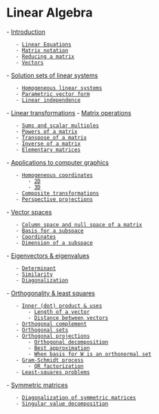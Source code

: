 = Linear Algebra =
- [[/introduction#Introduction|Introduction]]
    - [[/introduction#Introduction#Linear Equations|Linear Equations]]
    - [[/introduction#Introduction#Matrix notation|Matrix notation]]
    - [[/introduction#Introduction#Reducing a matrix|Reducing a matrix]]
    - [[/introduction#Introduction#Vectors|Vectors]]
- [[/solution-sets-of-linear-systems#Solution sets of linear systems|Solution sets of linear systems]]
    - [[/solution-sets-of-linear-systems#Solution sets of linear systems#Homogeneous linear systems|Homogeneous linear systems]]
    - [[/solution-sets-of-linear-systems#Solution sets of linear systems#Parametric vector form|Parametric vector form]]
    - [[/solution-sets-of-linear-systems#Solution sets of linear systems#Linear independence|Linear independence]]
- [[/linear-transformations#Linear transformations|Linear transformations]]
- [[/matrix-operations#Matrix operations|Matrix operations]]
    - [[/matrix-operations#Matrix operations#Sums and scalar multiples|Sums and scalar multiples]]
    - [[/matrix-operations#Matrix operations#Powers of a matrix|Powers of a matrix]]
    - [[/matrix-operations#Matrix operations#Transpose of a matrix|Transpose of a matrix]]
    - [[/matrix-operations#Matrix operations#Inverse of a matrix|Inverse of a matrix]]
    - [[/matrix-operations#Matrix operations#Elementary matrices|Elementary matrices]]
- [[/applications-to-computer-graphics#Applications to computer graphics|Applications to computer graphics]]
    - [[/applications-to-computer-graphics#Applications to computer graphics#Homogeneous coordinates|Homogeneous coordinates]]
        - [[/applications-to-computer-graphics#Applications to computer graphics#Homogeneous coordinates#2D|2D]]
        - [[/applications-to-computer-graphics#Applications to computer graphics#Homogeneous coordinates#3D|3D]]
    - [[/applications-to-computer-graphics#Applications to computer graphics#Composite transformations|Composite transformations]]
    - [[/applications-to-computer-graphics#Applications to computer graphics#Perspective projections|Perspective projections]]
- [[/vector-spaces#Vector spaces|Vector spaces]]
    - [[/vector-spaces#Vector spaces#Column space and null space of a matrix|Column space and null space of a matrix]]
    - [[/vector-spaces#Vector spaces#Basis for a subspace|Basis for a subspace]]
    - [[/vector-spaces#Vector spaces#Coordinates|Coordinates]]
    - [[/vector-spaces#Vector spaces#Dimension of a subspace|Dimension of a subspace]]
- [[/eigenvectors-eigenvalues#Eigenvectors & eigenvalues|Eigenvectors & eigenvalues]]
    - [[/eigenvectors-eigenvalues#Eigenvectors & eigenvalues#Determinant|Determinant]]
    - [[/eigenvectors-eigenvalues#Eigenvectors & eigenvalues#Similarity|Similarity]]
    - [[/eigenvectors-eigenvalues#Eigenvectors & eigenvalues#Diagonalization|Diagonalization]]
- [[/orthogonality-least-squares#Orthogonality & least squares|Orthogonality & least squares]]
    - [[/orthogonality-least-squares#Orthogonality & least squares#Inner (dot) product & uses|Inner (dot) product & uses]]
        - [[/orthogonality-least-squares#Orthogonality & least squares#Inner (dot) product & uses#Length of a vector|Length of a vector]]
        - [[/orthogonality-least-squares#Orthogonality & least squares#Inner (dot) product & uses#Distance between vectors|Distance between vectors]]
    - [[/orthogonality-least-squares#Orthogonality & least squares#Orthogonal complement|Orthogonal complement]]
    - [[/orthogonality-least-squares#Orthogonality & least squares#Orthogonal sets|Orthogonal sets]]
    - [[/orthogonality-least-squares#Orthogonality & least squares#Orthogonal projections|Orthogonal projections]]
        - [[/orthogonality-least-squares#Orthogonality & least squares#Orthogonal projections#Orthogonal decomposition|Orthogonal decomposition]]
        - [[/orthogonality-least-squares#Orthogonality & least squares#Orthogonal projections#Best approximation|Best approximation]]
        - [[/orthogonality-least-squares#Orthogonality & least squares#Orthogonal projections#When basis for W is an orthonormal set|When basis for W is an orthonormal set]]
    - [[/orthogonality-least-squares#Orthogonality & least squares#Gram-Schmidt process|Gram-Schmidt process]]
        - [[/orthogonality-least-squares#Orthogonality & least squares#Gram-Schmidt process#QR factorization|QR factorization]]
    - [[/orthogonality-least-squares#Orthogonality & least squares#Least-squares problems|Least-squares problems]]
- [[/symmetric-matrices#Symmetric matrices|Symmetric matrices]]
    - [[/symmetric-matrices#Symmetric matrices#Diagonalization of symmetric matrices|Diagonalization of symmetric matrices]]
    - [[/symmetric-matrices#Symmetric matrices#Singular value decomposition|Singular value decomposition]]
